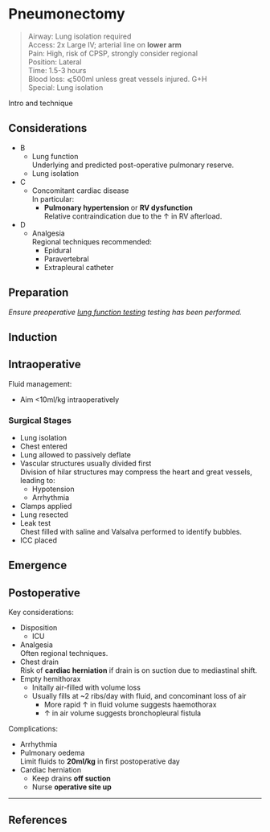 # Pneumonectomy


>Airway: Lung isolation required <br>
>Access: 2x Large IV; arterial line on **lower arm** <br>
>Pain: High, risk of CPSP, strongly consider regional <br>
>Position: Lateral <br>
>Time: 1.5-3 hours <br>
>Blood loss: ⩽500ml unless great vessels injured. G+H <br>
>Special: Lung isolation <br>

Intro and technique

## Considerations

* B
	* Lung function\
	Underlying and predicted post-operative pulmonary reserve.
	* Lung isolation
* C
	* Concomitant cardiac disease\
	In particular:
		* **Pulmonary hypertension** or **RV dysfunction**\
		Relative contraindication due to the ↑ in RV afterload.
* D
	* Analgesia\
	Regional techniques recommended:
		* Epidural
		* Paravertebral
		* Extrapleural catheter

## Preparation

*Ensure preoperative [lung function testing](/anaesthesia/thoracics/thoracic-principles.md#lung) testing has been performed.*



## Induction

## Intraoperative

Fluid management:

* Aim <10ml/kg intraoperatively


### Surgical Stages

* Lung isolation
* Chest entered
* Lung allowed to passively deflate
* Vascular structures usually divided first\
Division of hilar structures may compress the heart and great vessels, leading to:
	* Hypotension
	* Arrhythmia
* Clamps applied\
* Lung resected
* Leak test\
Chest filled with saline and Valsalva performed to identify bubbles.
* ICC placed

## Emergence

## Postoperative

Key considerations:

* Disposition
	* ICU
* Analgesia\
Often regional techniques.
* Chest drain\
Risk of **cardiac herniation** if drain is on suction due to mediastinal shift.
* Empty hemithorax
	* Initally air-filled with volume loss
	* Usually fills at ~2 ribs/day with fluid, and concominant loss of air
		* More rapid ↑ in fluid volume suggests haemothorax
		* ↑ in air volume suggests bronchopleural fistula


Complications:

* Arrhythmia
* Pulmonary oedema\
Limit fluids to **20ml/kg** in first postoperative day
* Cardiac herniation
	* Keep drains **off suction**\
	* Nurse **operative site up**

---

## References

